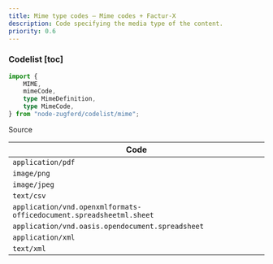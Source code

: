 ```yaml
---
title: Mime type codes — Mime codes + Factur-X
description: Code specifying the media type of the content.
priority: 0.6
---
```


### Codelist [toc]

```ts
import {
	MIME,
	mimeCode,
	type MimeDefinition,
	type MimeCode,
} from "node-zugferd/codelist/mime";

```

<div className="w-fit">
<Link href="https://github.com/jslno/node-zugferd/blob/main/packages/node-zugferd/scripts/codelists/mime/output.xml" rel="noreferrer noopener" target="_blank">
Source
</Link>
</div>

<table className="[&_*>_*]:mt-0! [&_*>_*]:mb-0!">
<colgroup>
<col />
</colgroup>
<thead>
<tr>
<th>
Code
</th>
</tr>
</thead>
<tbody>
<tr>
<td>
<code>application/pdf</code>
</td>
</tr>
<tr>
<td>
<code>image/png</code>
</td>
</tr>
<tr>
<td>
<code>image/jpeg</code>
</td>
</tr>
<tr>
<td>
<code>text/csv</code>
</td>
</tr>
<tr>
<td>
<code>application/vnd.openxmlformats-officedocument.spreadsheetml.sheet</code>
</td>
</tr>
<tr>
<td>
<code>application/vnd.oasis.opendocument.spreadsheet</code>
</td>
</tr>
<tr>
<td>
<code>application/xml</code>
</td>
</tr>
<tr>
<td>
<code>text/xml</code>
</td>
</tr>
</tbody>
</table>
